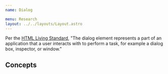 ```yaml
---
name: Dialog

menu: Research
layout: ../../layouts/Layout.astro
---
```


Per the [HTML Living Standard](https://html.spec.whatwg.org/multipage/interactive-elements.html#the-dialog-element), "The dialog element represents a part of an application that a user interacts with to perform a task, for example a dialog box, inspector, or window."


<ComponentCoverage component="Dialog" />


## Concepts

<Concepts client:load component="Dialog" />
